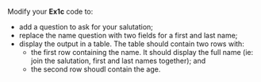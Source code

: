 
Modify your **Ex1c** code to:

- add a question to ask for your salutation;
- replace the name question with two fields for a first and last name;
- display the output in a table. The table should contain two rows with:
  - the first row containing the name.  It should display the full name (ie: join the salutation, first and last names together); and
  - the second row shoudl contain the age.